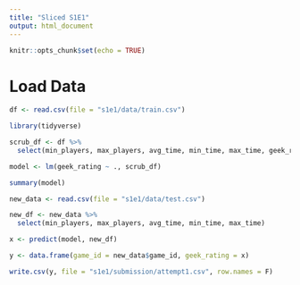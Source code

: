 ```yaml
---
title: "Sliced S1E1"
output: html_document
---
```


```r
knitr::opts_chunk$set(echo = TRUE)
```

# Load Data

```r
df <- read.csv(file = "s1e1/data/train.csv")
```

```r
library(tidyverse)

scrub_df <- df %>%
  select(min_players, max_players, avg_time, min_time, max_time, geek_rating)

```

```r
model <- lm(geek_rating ~ ., scrub_df)
```

```r
summary(model)
```

```r
new_data <- read.csv(file = "s1e1/data/test.csv")

new_df <- new_data %>%
  select(min_players, max_players, avg_time, min_time, max_time)
```

```r
x <- predict(model, new_df)

y <- data.frame(game_id = new_data$game_id, geek_rating = x)

write.csv(y, file = "s1e1/submission/attempt1.csv", row.names = F)
```


